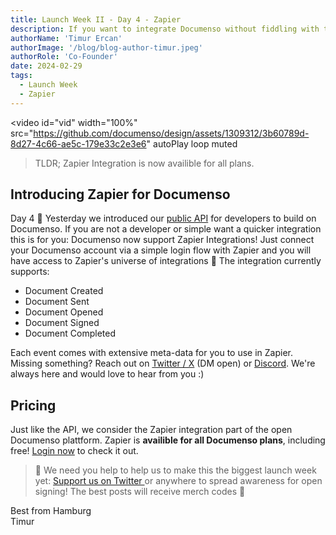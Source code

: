 ```yaml
---
title: Launch Week II - Day 4 - Zapier
description: If you want to integrate Documenso without fiddling with the API, we got you as well. You can now integrate Documenso via Zapier, included in all plans!
authorName: 'Timur Ercan'
authorImage: '/blog/blog-author-timur.jpeg'
authorRole: 'Co-Founder'
date: 2024-02-29
tags:
  - Launch Week
  - Zapier
---
```


<video
  id="vid"
  width="100%"
  src="https://github.com/documenso/design/assets/1309312/3b60789d-8d27-4c66-ae5c-179e33c2e3e6"
  autoPlay
  loop
  muted
></video>

> TLDR; Zapier Integration is now availible for all plans.

## Introducing Zapier for Documenso

Day 4 🥳 Yesterday we introduced our [public API](https://documen.so/day3) for developers to build on Documenso. If you are not a developer or simple want a quicker integration this is for you: Documenso now support Zapier Integrations! Just connect your Documenso account via a simple login flow with Zapier and you will have access to Zapier's universe of integrations 💫 The integration currently supports:

- Document Created
- Document Sent
- Document Opened
- Document Signed
- Document Completed

Each event comes with extensive meta-data for you to use in Zapier. Missing something? Reach out on [Twitter / X](https://twitter.com/eltimuro) (DM open) or [Discord](https://documen.so/discord). We're always here and would love to hear from you :)

## Pricing

Just like the API, we consider the Zapier integration part of the open Documenso plattform. Zapier is **availible for all Documenso plans**, including free! [Login now](https://documen.so/login) to check it out.

> 🚨 We need you help to help us to make this the biggest launch week yet: <a href="https://twitter.com/intent/tweet?text=It's @Documenso Launch Week Day 4! Documenso now supports @Zapier 🤯 https://documen.so/day4"> Support us on Twitter </a> or anywhere to spread awareness for open signing! The best posts will receive merch codes 👀

Best from Hamburg\
Timur
